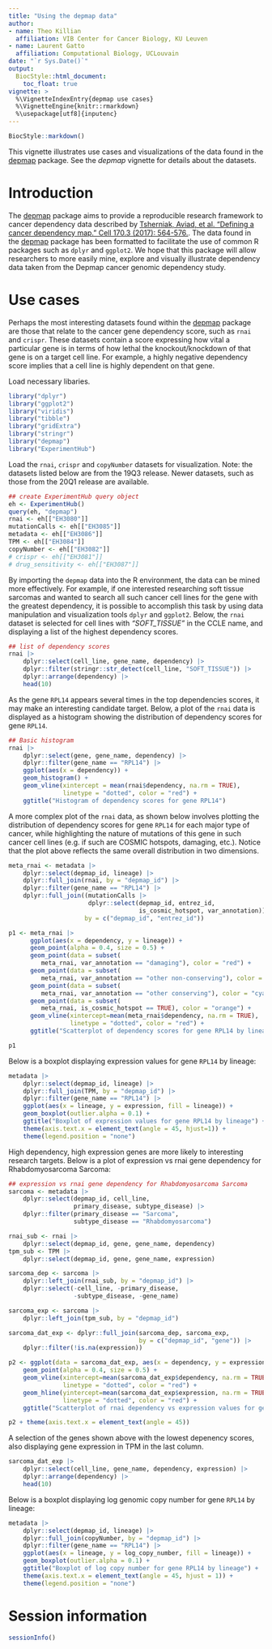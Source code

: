 ```yaml
---
title: "Using the depmap data"
author:
- name: Theo Killian
  affiliation: VIB Center for Cancer Biology, KU Leuven
- name: Laurent Gatto
  affiliation: Computational Biology, UCLouvain
date: "`r Sys.Date()`"
output:
  BiocStyle::html_document:
    toc_float: true
vignette: >
  %\VignetteIndexEntry{depmap use cases}
  %\VignetteEngine{knitr::rmarkdown}
  %\usepackage[utf8]{inputenc}
---
```


```r
BiocStyle::markdown()
```

This vignette illustrates use cases and visualizations of the data
found in the [depmap](https://bioconductor.org/packages/devel/data/experiment/html/depmap.html)
package. See the *depmap* vignette for details about the datasets.

# Introduction

The [depmap](https://bioconductor.org/packages/devel/data/experiment/html/depmap.html)
package aims to provide a reproducible research framework to cancer dependency
data described by [Tsherniak, Aviad, et al. "Defining a cancer dependency map."
Cell 170.3 (2017): 564-576.](https://www.ncbi.nlm.nih.gov/pubmed/28753430). The
data found in the [depmap](https://bioconductor.org/packages/devel/data/experiment/html/depmap.html)
package has been formatted to facilitate the use of common R packages such as
`dplyr` and `ggplot2`. We hope that this package will allow researchers to more
easily mine, explore and visually illustrate dependency data taken from the
Depmap cancer genomic dependency study.

# Use cases

Perhaps the most interesting datasets found within the
[depmap](https://bioconductor.org/packages/devel/data/experiment/html/depmap.html)
package are those that relate to the cancer gene dependency score, such as
`rnai` and `crispr`. These datasets contain a score expressing how vital a
particular gene is in terms of how lethal the knockout/knockdown of that gene is
on a target cell line. For example, a highly negative dependency score implies
that a cell line is highly dependent on that gene.

Load necessary libaries.

```r
library("dplyr")
library("ggplot2")
library("viridis")
library("tibble")
library("gridExtra")
library("stringr")
library("depmap")
library("ExperimentHub")
```

Load the `rnai`, `crispr` and `copyNumber` datasets for visualization. Note: the
datasets listed below are from the 19Q3 release. Newer datasets, such as those
from the 20Q1 release are available.

```r
## create ExperimentHub query object
eh <- ExperimentHub()
query(eh, "depmap")
rnai <- eh[["EH3080"]]
mutationCalls <- eh[["EH3085"]]
metadata <- eh[["EH3086"]]
TPM <- eh[["EH3084"]]
copyNumber <- eh[["EH3082"]]
# crispr <- eh[["EH3081"]]
# drug_sensitivity <- eh[["EH3087"]]
```

By importing the `depmap` data into the R environment, the data can be mined
more effectively. For example, if one interested researching soft tissue
sarcomas and wanted to search all such cancer cell lines for the gene with the
greatest dependency, it is possible to accomplish this task by using data
manipulation and visualization tools `dplyr` and `ggplot2`. Below, the `rnai`
dataset is selected for cell lines with *"SOFT_TISSUE"* in the CCLE name, and
displaying a list of the highest dependency scores.

```r
## list of dependency scores
rnai |>
    dplyr::select(cell_line, gene_name, dependency) |>
    dplyr::filter(stringr::str_detect(cell_line, "SOFT_TISSUE")) |>
    dplyr::arrange(dependency) |>
    head(10)
```

As the gene `RPL14` appears several times in the top dependencies scores, it may
make an interesting candidate target. Below, a plot of the `rnai` data is
displayed as a histogram showing the distribution of dependency scores for gene
`RPL14`.

```r
## Basic histogram
rnai |>
    dplyr::select(gene, gene_name, dependency) |>
    dplyr::filter(gene_name == "RPL14") |>
    ggplot(aes(x = dependency)) +
    geom_histogram() +
    geom_vline(xintercept = mean(rnai$dependency, na.rm = TRUE),
               linetype = "dotted", color = "red") +
    ggtitle("Histogram of dependency scores for gene RPL14")
```

A more complex plot of the `rnai` data, as shown below involves plotting the
distribution of dependency scores for gene `RPL14` for each major type of
cancer, while highlighting the nature of mutations of this gene in such cancer
cell lines (e.g. if such are COSMIC hotspots, damaging, etc.). Notice that the
plot above reflects the same overall distribution in two dimensions.

```r
meta_rnai <- metadata |>
    dplyr::select(depmap_id, lineage) |>
    dplyr::full_join(rnai, by = "depmap_id") |>
    dplyr::filter(gene_name == "RPL14") |>
    dplyr::full_join((mutationCalls |>
                      dplyr::select(depmap_id, entrez_id,
                                    is_cosmic_hotspot, var_annotation)),
                     by = c("depmap_id", "entrez_id"))

p1 <- meta_rnai |>
      ggplot(aes(x = dependency, y = lineage)) +
      geom_point(alpha = 0.4, size = 0.5) +
      geom_point(data = subset(
         meta_rnai, var_annotation == "damaging"), color = "red") +
      geom_point(data = subset(
         meta_rnai, var_annotation == "other non-conserving"), color = "blue") +
      geom_point(data = subset(
         meta_rnai, var_annotation == "other conserving"), color = "cyan") +
      geom_point(data = subset(
         meta_rnai, is_cosmic_hotspot == TRUE), color = "orange") +
      geom_vline(xintercept=mean(meta_rnai$dependency, na.rm = TRUE),
                 linetype = "dotted", color = "red") +
      ggtitle("Scatterplot of dependency scores for gene RPL14 by lineage")

p1
```

Below is a boxplot displaying expression values for gene `RPL14` by lineage:

```r
metadata |>
    dplyr::select(depmap_id, lineage) |>
    dplyr::full_join(TPM, by = "depmap_id") |>
    dplyr::filter(gene_name == "RPL14") |>
    ggplot(aes(x = lineage, y = expression, fill = lineage)) +
    geom_boxplot(outlier.alpha = 0.1) +
    ggtitle("Boxplot of expression values for gene RPL14 by lineage") +
    theme(axis.text.x = element_text(angle = 45, hjust=1)) +
    theme(legend.position = "none")
```

High dependency, high expression genes are more likely to interesting research
targets. Below is a plot of expression vs rnai gene dependency for
Rhabdomyosarcoma Sarcoma:

```r
## expression vs rnai gene dependency for Rhabdomyosarcoma Sarcoma
sarcoma <- metadata |>
    dplyr::select(depmap_id, cell_line,
                  primary_disease, subtype_disease) |>
    dplyr::filter(primary_disease == "Sarcoma",
                  subtype_disease == "Rhabdomyosarcoma")

rnai_sub <- rnai |>
    dplyr::select(depmap_id, gene, gene_name, dependency)
tpm_sub <- TPM |>
    dplyr::select(depmap_id, gene, gene_name, expression)

sarcoma_dep <- sarcoma |>
    dplyr::left_join(rnai_sub, by = "depmap_id") |>
    dplyr::select(-cell_line, -primary_disease,
                  -subtype_disease, -gene_name)

sarcoma_exp <- sarcoma |>
    dplyr::left_join(tpm_sub, by = "depmap_id")

sarcoma_dat_exp <- dplyr::full_join(sarcoma_dep, sarcoma_exp,
                                    by = c("depmap_id", "gene")) |>
    dplyr::filter(!is.na(expression))

p2 <- ggplot(data = sarcoma_dat_exp, aes(x = dependency, y = expression)) +
    geom_point(alpha = 0.4, size = 0.5) +
    geom_vline(xintercept=mean(sarcoma_dat_exp$dependency, na.rm = TRUE),
               linetype = "dotted", color = "red") +
    geom_hline(yintercept=mean(sarcoma_dat_exp$expression, na.rm = TRUE),
               linetype = "dotted", color = "red") +
    ggtitle("Scatterplot of rnai dependency vs expression values for gene")

p2 + theme(axis.text.x = element_text(angle = 45))
```

A selection of the genes shown above with the lowest depenency scores, also
displaying gene expression in TPM in the last column.

```r
sarcoma_dat_exp |>
    dplyr::select(cell_line, gene_name, dependency, expression) |>
    dplyr::arrange(dependency) |>
    head(10)
```

Below is a boxplot displaying log genomic copy number for gene `RPL14` by
lineage:

```r
metadata |>
    dplyr::select(depmap_id, lineage) |>
    dplyr::full_join(copyNumber, by = "depmap_id") |>
    dplyr::filter(gene_name == "RPL14") |>
    ggplot(aes(x = lineage, y = log_copy_number, fill = lineage)) +
    geom_boxplot(outlier.alpha = 0.1) +
    ggtitle("Boxplot of log copy number for gene RPL14 by lineage") +
    theme(axis.text.x = element_text(angle = 45, hjust = 1)) +
    theme(legend.position = "none")
```

# Session information

```r
sessionInfo()
```
